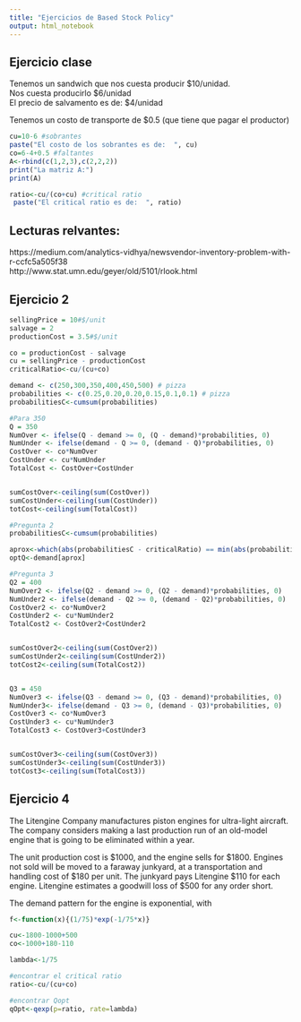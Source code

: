 ```yaml
---
title: "Ejercicios de Based Stock Policy"
output: html_notebook
---
```

 
## Ejercicio clase  
Tenemos un sandwich que nos cuesta producir $10/unidad.  
Nos cuesta producirlo $6/unidad  
El precio de salvamento es de: $4/unidad  

Tenemos un costo de transporte de $0.5 (que tiene que pagar el productor)  

```r
cu=10-6 #sobrantes
paste("El costo de los sobrantes es de:  ", cu)
co=6-4+0.5 #faltantes
A<-rbind(c(1,2,3),c(2,2,2))
print("La matriz A:")
print(A)

ratio<-cu/(co+cu) #critical ratio
 paste("El critical ratio es de:  ", ratio)
```

## Lecturas relvantes:  
https://medium.com/analytics-vidhya/newsvendor-inventory-problem-with-r-ccfc5a505f38  
http://www.stat.umn.edu/geyer/old/5101/rlook.html   


## Ejercicio 2

```r
sellingPrice = 10#$/unit
salvage = 2
productionCost = 3.5#$/unit

co = productionCost - salvage
cu = sellingPrice - productionCost
criticalRatio<-cu/(cu+co)

demand <- c(250,300,350,400,450,500) # pizza
probabilities <- c(0.25,0.20,0.20,0.15,0.1,0.1) # pizza
probabilitiesC<-cumsum(probabilities)

#Para 350
Q = 350
NumOver <- ifelse(Q - demand >= 0, (Q - demand)*probabilities, 0)
NumUnder <- ifelse(demand - Q >= 0, (demand - Q)*probabilities, 0)
CostOver <- co*NumOver
CostUnder <- cu*NumUnder
TotalCost <- CostOver+CostUnder


sumCostOver<-ceiling(sum(CostOver))
sumCostUnder<-ceiling(sum(CostUnder))
totCost<-ceiling(sum(TotalCost))

#Pregunta 2
probabilitiesC<-cumsum(probabilities)

aprox<-which(abs(probabilitiesC - criticalRatio) == min(abs(probabilitiesC - criticalRatio)))
optQ<-demand[aprox]

#Pregunta 3
Q2 = 400
NumOver2 <- ifelse(Q2 - demand >= 0, (Q2 - demand)*probabilities, 0)
NumUnder2 <- ifelse(demand - Q2 >= 0, (demand - Q2)*probabilities, 0)
CostOver2 <- co*NumOver2
CostUnder2 <- cu*NumUnder2
TotalCost2 <- CostOver2+CostUnder2


sumCostOver2<-ceiling(sum(CostOver2))
sumCostUnder2<-ceiling(sum(CostUnder2))
totCost2<-ceiling(sum(TotalCost2))


Q3 = 450
NumOver3 <- ifelse(Q3 - demand >= 0, (Q3 - demand)*probabilities, 0)
NumUnder3<- ifelse(demand - Q3 >= 0, (demand - Q3)*probabilities, 0)
CostOver3 <- co*NumOver3
CostUnder3 <- cu*NumUnder3
TotalCost3 <- CostOver3+CostUnder3


sumCostOver3<-ceiling(sum(CostOver3))
sumCostUnder3<-ceiling(sum(CostUnder3))
totCost3<-ceiling(sum(TotalCost3))

```




## Ejercicio 4
The Litengine Company manufactures piston engines for ultra-light aircraft. The company considers making a last production run of an old-model engine that is going to be eliminated within a year.  

The unit production cost is \$1000, and the engine sells for \$1800. Engines not sold will be moved to a faraway junkyard, at a transportation and handling cost of \$180 per unit. The junkyard pays Litengine \$110 for each engine. Litengine estimates a goodwill loss of \$500 for any order short.  

The demand pattern for the engine is exponential, with 

``` r
f<-function(x){(1/75)*exp(-1/75*x)}

cu<-1800-1000+500
co<-1000+180-110

lambda<-1/75

#encontrar el critical ratio
ratio<-cu/(cu+co)

#encontrar Qopt
qOpt<-qexp(p=ratio, rate=lambda)

```


